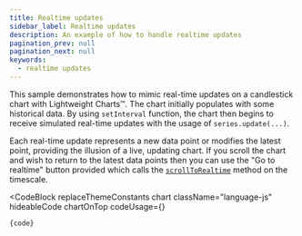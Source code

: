 ```yaml
---
title: Realtime updates
sidebar_label: Realtime updates
description: An example of how to handle realtime updates
pagination_prev: null
pagination_next: null
keywords:
  - realtime updates
---
```


This sample demonstrates how to mimic real-time updates on a candlestick chart
with Lightweight Charts™. The chart initially populates with some historical
data. By using `setInterval` function, the chart then begins to receive
simulated real-time updates with the usage of `series.update(...)`.

Each real-time update represents a new data point or modifies the latest point,
providing the illusion of a live, updating chart. If you scroll the chart and
wish to return to the latest data points then you can use the "Go to realtime"
button provided which calls the
[`scrollToRealtime`](/docs/api/interfaces/ITimeScaleApi#scrolltorealtime) method
on the timescale.


<CodeBlock
	replaceThemeConstants
	chart
	className="language-js"
	hideableCode
	chartOnTop
	codeUsage={<UsageGuidePartial />}
>
	{code}
</CodeBlock>

